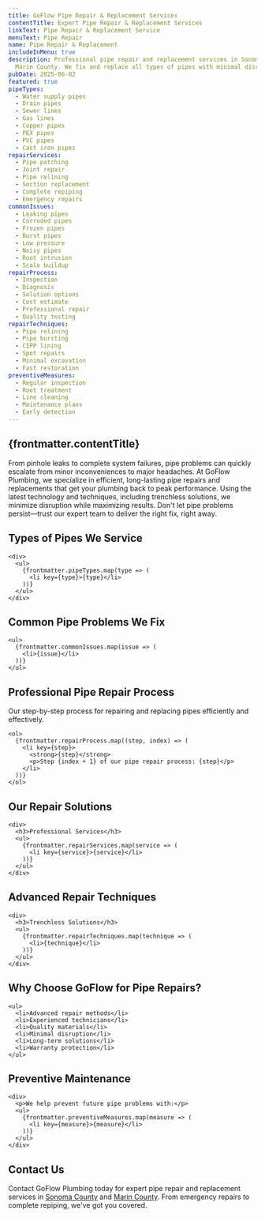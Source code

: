 ```yaml
---
title: GoFlow Pipe Repair & Replacement Services
contentTitle: Expert Pipe Repair & Replacement Services
linkText: Pipe Repair & Replacement Service
menuText: Pipe Repair
name: Pipe Repair & Replacement
includeInMenu: true
description: Professional pipe repair and replacement services in Sonoma and
  Marin County. We fix and replace all types of pipes with minimal disruption.
pubDate: 2025-06-02
featured: true
pipeTypes:
  - Water supply pipes
  - Drain pipes
  - Sewer lines
  - Gas lines
  - Copper pipes
  - PEX pipes
  - PVC pipes
  - Cast iron pipes
repairServices:
  - Pipe patching
  - Joint repair
  - Pipe relining
  - Section replacement
  - Complete repiping
  - Emergency repairs
commonIssues:
  - Leaking pipes
  - Corroded pipes
  - Frozen pipes
  - Burst pipes
  - Low pressure
  - Noisy pipes
  - Root intrusion
  - Scale buildup
repairProcess:
  - Inspection
  - Diagnosis
  - Solution options
  - Cost estimate
  - Professional repair
  - Quality testing
repairTechniques:
  - Pipe relining
  - Pipe bursting
  - CIPP lining
  - Spot repairs
  - Minimal excavation
  - Fast restoration
preventiveMeasures:
  - Regular inspection
  - Root treatment
  - Line cleaning
  - Maintenance plans
  - Early detection
---
```


<article>
  <h1>{frontmatter.contentTitle}</h1>

  <p>
    From pinhole leaks to complete system failures, pipe problems can quickly escalate from minor inconveniences to major headaches.
    At GoFlow Plumbing, we specialize in efficient, long-lasting pipe repairs and replacements that get your plumbing back to peak performance.
    Using the latest technology and techniques, including trenchless solutions, we minimize disruption while maximizing results.
    Don't let pipe problems persist—trust our expert team to deliver the right fix, right away.
  </p>

  <section>
    <h2>Types of Pipes We Service</h2>

    <div>
      <ul>
        {frontmatter.pipeTypes.map(type => (
          <li key={type}>{type}</li>
        ))}
      </ul>
    </div>
  </section>

  <section>
    <h2>Common Pipe Problems We Fix</h2>

    <ul>
      {frontmatter.commonIssues.map(issue => (
        <li>{issue}</li>
      ))}
    </ul>
  </section>

  <section>
    <h2>Professional Pipe Repair Process</h2>
    <p>Our step-by-step process for repairing and replacing pipes efficiently and effectively.</p>

    <ol>
      {frontmatter.repairProcess.map((step, index) => (
        <li key={step}>
          <strong>{step}</strong>
          <p>Step {index + 1} of our pipe repair process: {step}</p>
        </li>
      ))}
    </ol>
  </section>

  <section>
    <h2>Our Repair Solutions</h2>

    <div>
      <h3>Professional Services</h3>
      <ul>
        {frontmatter.repairServices.map(service => (
          <li key={service}>{service}</li>
        ))}
      </ul>
    </div>
  </section>

  <section>
    <h2>Advanced Repair Techniques</h2>

    <div>
      <h3>Trenchless Solutions</h3>
      <ul>
        {frontmatter.repairTechniques.map(technique => (
          <li>{technique}</li>
        ))}
      </ul>
    </div>
  </section>

  <section>
    <h2>Why Choose GoFlow for Pipe Repairs?</h2>

    <ul>
      <li>Advanced repair methods</li>
      <li>Experienced technicians</li>
      <li>Quality materials</li>
      <li>Minimal disruption</li>
      <li>Long-term solutions</li>
      <li>Warranty protection</li>
    </ul>
  </section>

  <section>
    <h2>Preventive Maintenance</h2>

    <div>
      <p>We help prevent future pipe problems with:</p>
      <ul>  
        {frontmatter.preventiveMeasures.map(measure => (
          <li key={measure}>{measure}</li>
        ))}
      </ul>
    </div>
  </section>

  <section>
    <h2>Contact Us</h2>
    <p>
      Contact GoFlow Plumbing today for expert pipe repair and replacement services in
      <a href="/sonoma-county-plumbing/">Sonoma County</a> and <a href="/marin-county-plumbing/">Marin County</a>.
      From emergency repairs to complete repiping, we've got you covered.
    </p>
  </section>
</article>
